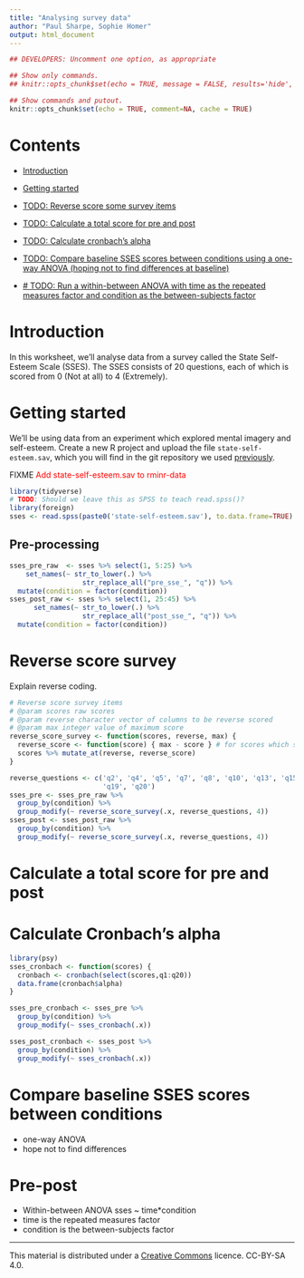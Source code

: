 ```yaml
---
title: "Analysing survey data"
author: "Paul Sharpe, Sophie Homer"
output: html_document
---
```


```r
## DEVELOPERS: Uncomment one option, as appropriate

## Show only commands.
## knitr::opts_chunk$set(echo = TRUE, message = FALSE, results='hide', fig.keep = 'none', comment=NA)

## Show commands and putout.
knitr::opts_chunk$set(echo = TRUE, comment=NA, cache = TRUE)
```

# Contents

- [Introduction](#intro)

- [Getting started](#start)

- [TODO: Reverse score some survey items](#reverse)

- [TODO: Calculate a total score for pre and post](#score)

- [TODO: Calculate cronbach’s alpha](#cronbach)

- [TODO: Compare baseline SSES scores between conditions using a one-way ANOVA (hoping not to find differences at baseline)](#baseline)

- [# TODO: Run a within-between ANOVA with time as the repeated measures factor and condition as the between-subjects factor](#prepost)

<a name="intro"></a>

# Introduction

In this worksheet, we'll analyse data from a survey called the State Self-Esteem Scale (SSES). The SSES consists of 20 questions, each of which is scored from 0 (Not at all) to 4 (Extremely). 

<a name="start"></a>

# Getting started

We'll be using data from an experiment which explored mental imagery and self-esteem. Create a new R project and upload the file `state-self-esteem.sav`, which you will find in the git repository we used [previously](preproc.html#load).

FIXME <span style="color: red;">Add state-self-esteem.sav to rminr-data</span>

```r
library(tidyverse)
# TODO: Should we leave this as SPSS to teach read.spss()?
library(foreign)
sses <- read.spss(paste0('state-self-esteem.sav'), to.data.frame=TRUE)
```

## Pre-processing

```r
sses_pre_raw  <- sses %>% select(1, 5:25) %>%
    set_names(~ str_to_lower(.) %>%
                  str_replace_all("pre_sse_", "q")) %>%
  mutate(condition = factor(condition))
sses_post_raw <- sses %>% select(1, 25:45) %>%
      set_names(~ str_to_lower(.) %>%
                  str_replace_all("post_sse_", "q")) %>%
  mutate(condition = factor(condition))
```

<a name="reverse"></a>

# Reverse score survey

Explain reverse coding.


```r
# Reverse score survey items
# @param scores raw scores
# @param reverse character vector of columns to be reverse scored
# @param max integer value of maximum score
reverse_score_survey <- function(scores, reverse, max) {
  reverse_score <- function(score) { max - score } # for scores which start at 0, for starting at 1, max + 1 - score
  scores %>% mutate_at(reverse, reverse_score)
}

reverse_questions <- c('q2', 'q4', 'q5', 'q7', 'q8', 'q10', 'q13', 'q15', 'q16', 'q17', 'q18',
                       'q19', 'q20')
sses_pre <- sses_pre_raw %>%
  group_by(condition) %>%
  group_modify(~ reverse_score_survey(.x, reverse_questions, 4))
sses_post <- sses_post_raw %>%
  group_by(condition) %>%
  group_modify(~ reverse_score_survey(.x, reverse_questions, 4))
```

<a name="score"></a>

# Calculate a total score for pre and post

<a name="cronbach"></a>

# Calculate Cronbach’s alpha

```r
library(psy)
sses_cronbach <- function(scores) {
  cronbach <- cronbach(select(scores,q1:q20))
  data.frame(cronbach$alpha)
}

sses_pre_cronbach <- sses_pre %>%
  group_by(condition) %>%
  group_modify(~ sses_cronbach(.x))

sses_post_cronbach <- sses_post %>%
  group_by(condition) %>%
  group_modify(~ sses_cronbach(.x))
```

<a name="baseline"></a>

# Compare baseline SSES scores between conditions

* one-way ANOVA
* hope not to find differences

<a name="prepost"></a>

# Pre-post

* Within-between ANOVA sses ~ time*condition
* time is the repeated measures factor
* condition is the between-subjects factor

___

This material is distributed under a [Creative Commons](https://creativecommons.org/) licence. CC-BY-SA 4.0. 


